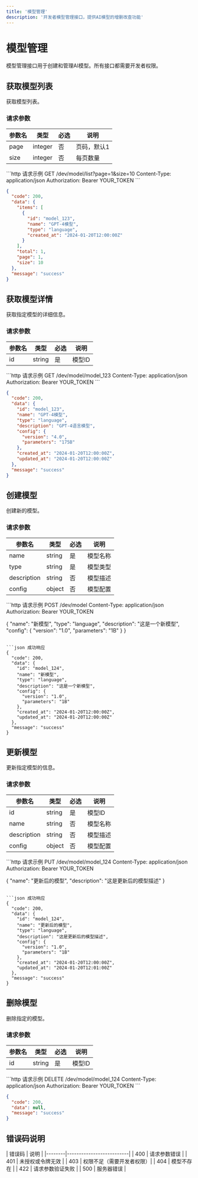 ```yaml
---
title: '模型管理'
description: '开发者模型管理接口，提供AI模型的增删改查功能'
---
```


# 模型管理

<Note>
  模型管理接口用于创建和管理AI模型。所有接口都需要开发者权限。
</Note>

## 获取模型列表

<ParamField path="/dev/model/list" method="GET">
获取模型列表。

### 请求参数

| 参数名   | 类型    | 必选 | 说明         |
|----------|---------|------|--------------|
| page     | integer | 否   | 页码，默认1  |
| size     | integer | 否   | 每页数量     |

<CodeGroup>
```http 请求示例
GET /dev/model/list?page=1&size=10
Content-Type: application/json
Authorization: Bearer YOUR_TOKEN
```

```json 成功响应
{
  "code": 200,
  "data": {
    "items": [
      {
        "id": "model_123",
        "name": "GPT-4模型",
        "type": "language",
        "created_at": "2024-01-20T12:00:00Z"
      }
    ],
    "total": 1,
    "page": 1,
    "size": 10
  },
  "message": "success"
}
```
</CodeGroup>
</ParamField>

## 获取模型详情

<ParamField path="/dev/model/:id" method="GET">
获取指定模型的详细信息。

### 请求参数

| 参数名 | 类型   | 必选 | 说明     |
|--------|--------|------|----------|
| id     | string | 是   | 模型ID   |

<CodeGroup>
```http 请求示例
GET /dev/model/model_123
Content-Type: application/json
Authorization: Bearer YOUR_TOKEN
```

```json 成功响应
{
  "code": 200,
  "data": {
    "id": "model_123",
    "name": "GPT-4模型",
    "type": "language",
    "description": "GPT-4语言模型",
    "config": {
      "version": "4.0",
      "parameters": "175B"
    },
    "created_at": "2024-01-20T12:00:00Z",
    "updated_at": "2024-01-20T12:00:00Z"
  },
  "message": "success"
}
```
</CodeGroup>
</ParamField>

## 创建模型

<ParamField path="/dev/model" method="POST">
创建新的模型。

### 请求参数

| 参数名      | 类型   | 必选 | 说明         |
|-------------|--------|------|--------------|
| name        | string | 是   | 模型名称     |
| type        | string | 是   | 模型类型     |
| description | string | 否   | 模型描述     |
| config      | object | 否   | 模型配置     |

<CodeGroup>
```http 请求示例
POST /dev/model
Content-Type: application/json
Authorization: Bearer YOUR_TOKEN

{
  "name": "新模型",
  "type": "language",
  "description": "这是一个新模型",
  "config": {
    "version": "1.0",
    "parameters": "1B"
  }
}
```

```json 成功响应
{
  "code": 200,
  "data": {
    "id": "model_124",
    "name": "新模型",
    "type": "language",
    "description": "这是一个新模型",
    "config": {
      "version": "1.0",
      "parameters": "1B"
    },
    "created_at": "2024-01-20T12:00:00Z",
    "updated_at": "2024-01-20T12:00:00Z"
  },
  "message": "success"
}
```
</CodeGroup>
</ParamField>

## 更新模型

<ParamField path="/dev/model/:id" method="PUT">
更新指定模型的信息。

### 请求参数

| 参数名      | 类型   | 必选 | 说明         |
|-------------|--------|------|--------------|
| id          | string | 是   | 模型ID       |
| name        | string | 否   | 模型名称     |
| description | string | 否   | 模型描述     |
| config      | object | 否   | 模型配置     |

<CodeGroup>
```http 请求示例
PUT /dev/model/model_124
Content-Type: application/json
Authorization: Bearer YOUR_TOKEN

{
  "name": "更新后的模型",
  "description": "这是更新后的模型描述"
}
```

```json 成功响应
{
  "code": 200,
  "data": {
    "id": "model_124",
    "name": "更新后的模型",
    "type": "language",
    "description": "这是更新后的模型描述",
    "config": {
      "version": "1.0",
      "parameters": "1B"
    },
    "created_at": "2024-01-20T12:00:00Z",
    "updated_at": "2024-01-20T12:01:00Z"
  },
  "message": "success"
}
```
</CodeGroup>
</ParamField>

## 删除模型

<ParamField path="/dev/model/:id" method="DELETE">
删除指定的模型。

### 请求参数

| 参数名 | 类型   | 必选 | 说明     |
|--------|--------|------|----------|
| id     | string | 是   | 模型ID   |

<CodeGroup>
```http 请求示例
DELETE /dev/model/model_124
Content-Type: application/json
Authorization: Bearer YOUR_TOKEN
```

```json 成功响应
{
  "code": 200,
  "data": null,
  "message": "success"
}
```
</CodeGroup>
</ParamField>

## 错误码说明

<Card title="错误码说明" icon="triangle-exclamation">
| 错误码 | 说明                     |
|--------|--------------------------|
| 400    | 请求参数错误             |
| 401    | 未授权或令牌无效         |
| 403    | 权限不足（需要开发者权限）|
| 404    | 模型不存在               |
| 422    | 请求参数验证失败         |
| 500    | 服务器错误               |
</Card>
